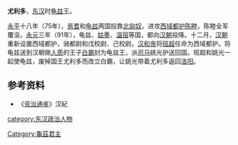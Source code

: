 '''尤利多'''，[[东汉|东汉]]时[[龟兹|龟兹]]王。

[[永平_(东汉)|永平]]十八年（75年），[[焉耆|焉耆]]和[[龟兹|龟兹]]两国投靠[[北匈奴|北匈奴]]，进攻[[西域都护|西域都护]][[陈睦|陈睦]]，陈睦全军覆没。[[永元_(东汉)|永元]]三年（91年），龟兹、[[姑墨|姑墨]]、[[温宿|温宿]]等国，都向[[汉朝|汉朝]]投降。十二月，[[汉朝|汉朝]]重新设置西域都护，骑都尉和戊校尉、己校尉。[[汉和帝|汉和帝]]将[[班超|班超]]任命为西域都护。将龟兹送到汉朝做[[人质|人质]]的王子[[白霸|白霸]]封为龟兹王，派[[司马|司马]]姚光护送回国。班超和姚光一起使龟兹，废掉国王尤利多而改立白霸，让姚光带着尤利多返回[[洛阳|洛阳]]。
==参考资料==
*《[[资治通鉴|资治通鉴]]》汉紀
{{start box}}
{{s-before|[[建_(龟兹王)|建]]}}
{{s-title|[[龜茲|龜茲]][[国王|国王]]|75年之后—91年}}
{{s-after|[[白霸|白霸]]}}
{{end box}}
[[Category:龜茲君主|Category:龜茲君主]]
[[category:东汉政治人物|category:东汉政治人物]]